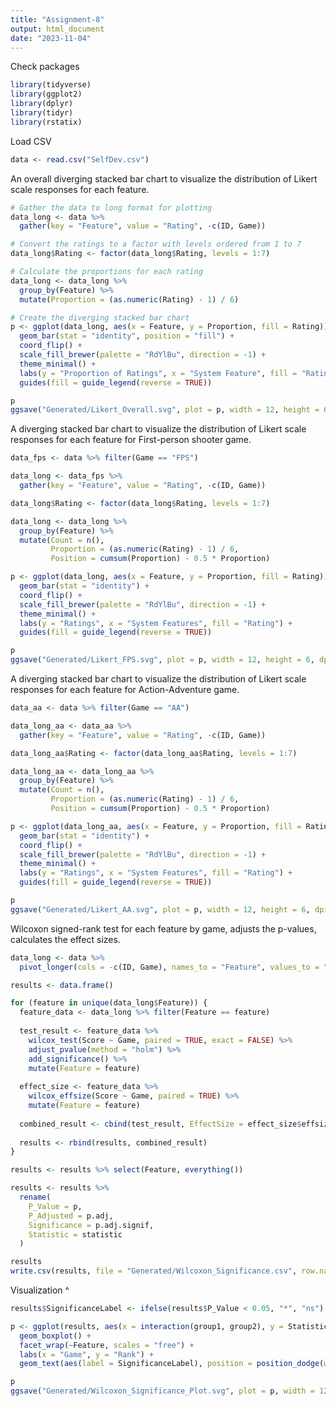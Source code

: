 ```yaml
---
title: "Assignment-8"
output: html_document
date: "2023-11-04"
---
```


Check packages
```r
library(tidyverse)
library(ggplot2)
library(dplyr)
library(tidyr)
library(rstatix)
```


Load CSV
```r
data <- read.csv("SelfDev.csv")
```


An overall diverging stacked bar chart to visualize the distribution of Likert scale responses for each feature.
```r
# Gather the data to long format for plotting
data_long <- data %>%
  gather(key = "Feature", value = "Rating", -c(ID, Game))

# Convert the ratings to a factor with levels ordered from 1 to 7
data_long$Rating <- factor(data_long$Rating, levels = 1:7)

# Calculate the proportions for each rating
data_long <- data_long %>%
  group_by(Feature) %>%
  mutate(Proportion = (as.numeric(Rating) - 1) / 6)

# Create the diverging stacked bar chart
p <- ggplot(data_long, aes(x = Feature, y = Proportion, fill = Rating)) +
  geom_bar(stat = "identity", position = "fill") +
  coord_flip() +
  scale_fill_brewer(palette = "RdYlBu", direction = -1) +
  theme_minimal() +
  labs(y = "Proportion of Ratings", x = "System Feature", fill = "Rating") +
  guides(fill = guide_legend(reverse = TRUE))

p
ggsave("Generated/Likert_Overall.svg", plot = p, width = 12, height = 6, dpi = 300)
```

A diverging stacked bar chart to visualize the distribution of Likert scale responses for each feature for First-person shooter game.
```r
data_fps <- data %>% filter(Game == "FPS")

data_long <- data_fps %>%
  gather(key = "Feature", value = "Rating", -c(ID, Game))

data_long$Rating <- factor(data_long$Rating, levels = 1:7)

data_long <- data_long %>%
  group_by(Feature) %>%
  mutate(Count = n(),
         Proportion = (as.numeric(Rating) - 1) / 6,
         Position = cumsum(Proportion) - 0.5 * Proportion)

p <- ggplot(data_long, aes(x = Feature, y = Proportion, fill = Rating)) +
  geom_bar(stat = "identity") +
  coord_flip() +
  scale_fill_brewer(palette = "RdYlBu", direction = -1) +
  theme_minimal() +
  labs(y = "Ratings", x = "System Features", fill = "Rating") +
  guides(fill = guide_legend(reverse = TRUE))

p
ggsave("Generated/Likert_FPS.svg", plot = p, width = 12, height = 6, dpi = 300)
```

A diverging stacked bar chart to visualize the distribution of Likert scale responses for each feature for Action-Adventure game.
```r
data_aa <- data %>% filter(Game == "AA")

data_long_aa <- data_aa %>%
  gather(key = "Feature", value = "Rating", -c(ID, Game))

data_long_aa$Rating <- factor(data_long_aa$Rating, levels = 1:7)

data_long_aa <- data_long_aa %>%
  group_by(Feature) %>%
  mutate(Count = n(),
         Proportion = (as.numeric(Rating) - 1) / 6,
         Position = cumsum(Proportion) - 0.5 * Proportion)

p <- ggplot(data_long_aa, aes(x = Feature, y = Proportion, fill = Rating)) +
  geom_bar(stat = "identity") +
  coord_flip() +
  scale_fill_brewer(palette = "RdYlBu", direction = -1) +
  theme_minimal() +
  labs(y = "Ratings", x = "System Features", fill = "Rating") +
  guides(fill = guide_legend(reverse = TRUE))

p
ggsave("Generated/Likert_AA.svg", plot = p, width = 12, height = 6, dpi = 300)
```


Wilcoxon signed-rank test for each feature by game, adjusts the p-values, calculates the effect sizes.
```r
data_long <- data %>%
  pivot_longer(cols = -c(ID, Game), names_to = "Feature", values_to = "Score")

results <- data.frame()

for (feature in unique(data_long$Feature)) {
  feature_data <- data_long %>% filter(Feature == feature)
  
  test_result <- feature_data %>%
    wilcox_test(Score ~ Game, paired = TRUE, exact = FALSE) %>%
    adjust_pvalue(method = "holm") %>%
    add_significance() %>%
    mutate(Feature = feature)
  
  effect_size <- feature_data %>%
    wilcox_effsize(Score ~ Game, paired = TRUE) %>%
    mutate(Feature = feature)
  
  combined_result <- cbind(test_result, EffectSize = effect_size$effsize)
  
  results <- rbind(results, combined_result)
}

results <- results %>% select(Feature, everything())

results <- results %>%
  rename(
    P_Value = p,
    P_Adjusted = p.adj,
    Significance = p.adj.signif,
    Statistic = statistic
  )

results
write.csv(results, file = "Generated/Wilcoxon_Significance.csv", row.names = FALSE)
```

Visualization ^
```r
results$SignificanceLabel <- ifelse(results$P_Value < 0.05, "*", "ns")

p <- ggplot(results, aes(x = interaction(group1, group2), y = Statistic, fill = Feature)) +
  geom_boxplot() +
  facet_wrap(~Feature, scales = "free") +
  labs(x = "Game", y = "Rank") +
  geom_text(aes(label = SignificanceLabel), position = position_dodge(width = 0.75), vjust = -0.5)

p
ggsave("Generated/Wilcoxon_Significance_Plot.svg", plot = p, width = 12, height = 6, dpi = 300)
```
